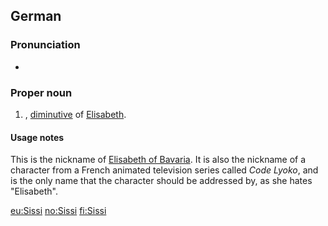 {{also|sissi}}
==German==

===Pronunciation===
* {{IPA|/ˈzɪsi/|lang=de}}

===Proper noun===
{{head|de|proper noun}}

# {{given name|female|lang=de}}, [[diminutive]] of [[Elisabeth#German|Elisabeth]].

====Usage notes====
This is the nickname of [[w:Elisabeth of Bavaria|Elisabeth of Bavaria]]. It is also the nickname of a character from a French animated television series called ''Code Lyoko'', and is the only name that the character should be addressed by, as she hates "Elisabeth".

[[eu:Sissi]]
[[no:Sissi]]
[[fi:Sissi]]